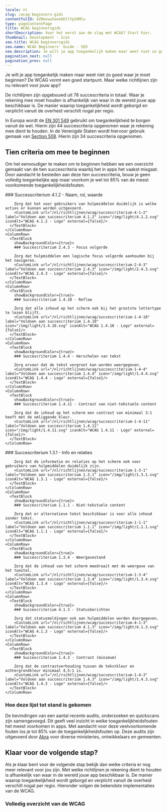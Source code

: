 ```yaml
---
locale: nl
slug: /wcag-beginners-gids
contentfulID: 4Z0mvwuVaoe6EtlYpS9Mlu
type: pageContentPage
title: WCAG beginnersgids
shortDescription: Voor het eerst aan de slag met WCAG? Start hier.
thumbnail: Development - Icon
seo.title: WCAG beginnersgids
seo.name: WCAG Beginners' Guide - SEO
seo.description: Je wilt je app toegankelijk maken maar weet niet zo goed waar je moet beginnen? De WCAG vormt een goed startpunt. Maar welke richtlijnen zijn nu relevant voor jouw app? Dit is een overzicht van de tien succescriteria waarbij het in apps het vaakst misgaat.
pagination_next: null
pagination_prev: null
---
```


Je wilt je app toegankelijk maken maar weet niet zo goed waar je moet beginnen? De WCAG vormt een goed startpunt. Maar welke richtlijnen zijn nu relevant voor jouw app?

De richtlijnen zijn opgebouwd uit 78 succescriteria in totaal. Waar je rekening mee moet houden is afhankelijk van waar in de wereld jouw app beschikbaar is. De manier waarop toegankelijkheid wordt geborgd en verplicht vanuit de overheid verschilt nogal per regio. 

In Europa wordt de [EN 301 549](/nl/richtlijnen/en-301-549) gebruikt om toegankelijkheid te borgen vanuit de wet. Hierin zijn 44 succescriteria opgenomen waar je rekening mee dient te houden. In de Verenigde Staten wordt hiervoor gebruik gemaak van [Section 508](/nl/richtlijnen/section-508). Hierin zijn 34 succescriteria opgenomen. 

## Tien criteria om mee te beginnen

Om het eenvoudiger te maken om te beginnen hebben we een overzicht gemaakt van de tien succescriteria waarbij het in apps het vaakst misgaat.  Door aandacht te besteden aan deze tien succescriteria, bouw je geen volledig toegankelijke app maar voorkom je wel tot 85% van de meest voorkomende toegankelijkheidsfouten.

<TwoColumnBlock>
  <LeftColumn>
    <ColumnRow>
      <TextBlock
        showBackgroundColor={true}>
        ### Successcriterium 4.1.2 - Naam, rol, waarde
        
        Zorg dat het voor gebruikers van hulpmiddelen duidelijk is welke acties er kunnen worden uitgevoerd. 
        <CustomLink url="/nl/richtlijnen/wcag/succescriterium-4-1-2" label="Voldoen aan succescriterium 4.1.2" icon="/img/light/4.1.2.svg" iconAlt="WCAG 4.1.2 - Logo" external={false}/>
      </TextBlock>
    </ColumnRow>
    <ColumnRow>
      <TextBlock
        showBackgroundColor={true}>
        ### Succescriterium 2.4.3 - Focus volgorde
        
        Zorg dat hulpmiddelen een logische focus volgorde aanhouden bij het navigeren. 
        <CustomLink url="/nl/richtlijnen/wcag/succescriterium-2-4-3" label="Voldoen aan succescriterium 2.4.3" icon="/img/light/2.4.3.svg" iconAlt="WCAG 2.4.3 - Logo" external={false}/>
      </TextBlock>
    </ColumnRow>
    <ColumnRow>
      <TextBlock
        showBackgroundColor={true}>
        ### Succescriterium 1.4.10 - Reflow
        
        Zorg dat alle inhoud op het scherm ook bij het grootste lettertype te lezen blijft. 
        <CustomLink url="/nl/richtlijnen/wcag/succescriterium-1-4-10" label="Voldoen aan succescriterium 1.4.10" icon="/img/light/1.4.10.svg" iconAlt="WCAG 1.4.10 - Logo" external={false}/>
      </TextBlock>
    </ColumnRow>
    <ColumnRow>
      <TextBlock
        showBackgroundColor={true}>
        ### Succescriterium 1.4.4 - Herschalen van tekst
        
        Zorg ervoor dat de tekst vergroot kan worden weergegeven. 
        <CustomLink url="/nl/richtlijnen/wcag/succescriterium-1-4-4" label="Voldoen aan succescriterium 1.4.4" icon="/img/light/1.4.4.svg" iconAlt="WCAG 1.4.4 - Logo" external={false}/>
      </TextBlock>
    </ColumnRow>
    <ColumnRow>
      <TextBlock
        showBackgroundColor={true}>
        ### Succescriterium 1.4.11 - Contrast van niet-tekstuele content
        
        Zorg dat de inhoud op het scherm een contrast van minimaal 3:1 heeft met de omliggende kleur. 
        <CustomLink url="/nl/richtlijnen/wcag/succescriterium-1-4-11" label="Voldoen aan succescriterium 1.4.11" icon="/img/light/1.4.11.svg" iconAlt="WCAG 1.4.11 - Logo" external={false}/>
      </TextBlock>
    </ColumnRow>
  </LeftColumn>
  <RightColumn>
    <ColumnRow>
      <TextBlock
        showBackgroundColor={true}>
        ### Succescriterium 1.3.1 - Info en relaties
        
        Zorg dat de informatie en relaties op het scherm ook voor gebruikers van hulpmiddelen duidelijk zijn. 
        <CustomLink url="/nl/richtlijnen/wcag/succescriterium-1-3-1" label="Voldoen aan succescriterium 1.3.1" icon="/img/light/1.3.1.svg" iconAlt="WCAG 1.3.1 - Logo" external={false}/>
      </TextBlock>
    </ColumnRow>
    <ColumnRow>
      <TextBlock
        showBackgroundColor={true}>
        ### Succescriterium 1.1.1 - Niet-tekstuele content
        
        Zorg dat er alternatieve tekst beschikbaar is voor alle inhoud zonder tekst.  
        <CustomLink url="/nl/richtlijnen/wcag/succescriterium-1-1-1" label="Voldoen aan succescriterium 1.1.1" icon="/img/light/1.1.1.svg" iconAlt="WCAG 1.1.1 - Logo" external={false}/>
      </TextBlock>
    </ColumnRow>
    <ColumnRow>
      <TextBlock
        showBackgroundColor={true}>
        ### Succescriterium 1.3.4 - Weergavestand
        
        Zorg dat de inhoud van het scherm meedraait met de weergave van het toestel. 
        <CustomLink url="/nl/richtlijnen/wcag/succescriterium-1-3-4" label="Voldoen aan succescriterium 1.3.4" icon="/img/light/1.3.4.svg" iconAlt="WCAG 1.3.4 - Logo" external={false}/>
      </TextBlock>
    </ColumnRow>
    <ColumnRow>
      <TextBlock
        showBackgroundColor={true}>
        ### Succescriterium 4.1.3 - Statusberichten
        
        Zorg dat statusmeldingen ook aan hulpmiddelen worden doorgegeven. 
        <CustomLink url="/nl/richtlijnen/wcag/succescriterium-4-1-3" label="Voldoen aan succescriterium 4.1.3" icon="/img/light/4.1.3.svg" iconAlt="WCAG 4.1.3 - Logo" external={false}/>
      </TextBlock>
    </ColumnRow>
    <ColumnRow>
      <TextBlock
        showBackgroundColor={true}>
        ### Succescriterium 1.4.3 - Contrast (minimum)
        
        Zorg dat de contrastverhouding tussen de tekstkleur en achtergrondkleur minimaal 4,5:1 is. 
        <CustomLink url="/nl/richtlijnen/wcag/succescriterium-1-4-3" label="Voldoen aan succescriterium 1.4.3" icon="/img/light/1.4.3.svg" iconAlt="WCAG 1.4.3 - Logo" external={false}/>
      </TextBlock>
    </ColumnRow>
  </RightColumn>
</TwoColumnBlock>

### Hoe deze lijst tot stand is gekomen

De bevindingen van een aantal recente audits, onderzoeken en quickscans zijn samengevoegd. Dit geeft veel inzicht in welke toegankelijkheidsfouten het meest voorkomen in apps. Met aandacht voor deze veelvoorkomende fouten los je tot 85% van de toegankelijkheidsfouten op. Deze audits zijn uitgevoerd door [Abra](/nl/partners/abra) voor diverse ministeries, ontwikkelaars en gemeenten. 

## Klaar voor de volgende stap?

Als je klaar bent voor de volgende stap bekijk dan welke criteria er nog meer relevant voor jou zijn. Met welke richtlijnen je rekening dient te houden is afhankelijk van waar in de wereld jouw app beschikbaar is. De manier waarop toegankelijkheid wordt geborgd en verplicht vanuit de overheid verschilt nogal per regio. Hieronder volgen de bekendste implementaties van de WCAG. 

<LinkList title="List of international standards" isHighlighted={true}>
  <LinkListItem url="/nl/richtlijnen/en-301-549" title="EN 301 549 overzicht" pageTitle="EN 301 549" shortDescription="EN 301 549 is de Europese norm die eisen beschrijft waaraan apps moeten voldoen om toegankelijk te zijn." icon="/img/light/eu-flag.svg" iconAlt="De vlag van de Europese Unie"/>
  <LinkListItem url="/nl/richtlijnen/section-508" title="Section 508 overzicht" pageTitle="Section 508" shortDescription="Sectie 508 vereist dat federale agentschappen van de Verenigde Staten hun apps voor iedereen toegankelijk maken." icon="/img/light/us-flag.svg" iconAlt="De vlag van de Verenigde Staten van Amerika"/>
</LinkList>

### Volledig overzicht van de WCAG

<LinkList title="List of guidelines" isHighlighted={true}>
  <LinkListItem url="/nl/richtlijnen/wcag" title="WCAG overzicht" pageTitle="Web Content Accessibility Guidelines (WCAG)" shortDescription="De Web Content Accessibility Guidelines (WCAG) bevatten een groot aantal aanbevelingen om apps toegankelijker te maken. " icon="/img/light/w3c.svg" iconAlt="W3C logo (light)"/>
  <LinkListItem url="/nl/richtlijnen/appt-em" title="Appt Evaluatiemethode (Appt-EM)" pageTitle="Appt Evaluatiemethode (Appt-EM)" shortDescription="De Appt Evaluatiemethode (Appt-EM) kan gebruikt worden om de toegankelijkheid van apps op een uniforme en reproduceerbare manier vast te stellen." icon="/img/light/Diensten.svg" iconAlt="Diensten"/>
</LinkList>